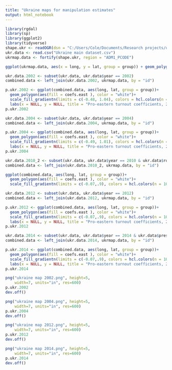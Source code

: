 ```yaml
---
title: "Ukraine maps for manipulation estimates"
output: html_notebook
---
```


```r
library(rgdal)
library(sp)
library(ggplot2)
library(tidyverse)
shape.ukr <- readOGR(dsn = "C:/Users/Cole/Documents/Research projects/ukraine_analysis_2020", layer = "ukr_admbnda_adm1_q2_sspe_20171221")
ukr.data <- read.csv("Ukraine main dataset.csv")
ukrmap.data <- fortify(shape.ukr, region = "ADM1_PCODE")
```



```r

ggplot(ukrmap.data, aes(x = long, y = lat, group = group)) + geom_polygon(fill = "white", color = "lightgray")
```


```r
ukr.data.2002 <- subset(ukr.data, ukr.data$year == 2002)
combined.data <- left_join(ukr.data.2002, ukrmap.data, by = "id")

p.ukr.2002 <- ggplot(combined.data, aes(long, lat, group = group))+
  geom_polygon(aes(fill = coefs.east ), color = "white")+
  scale_fill_gradientn(limits = c(-0.48, 1.04), colors = hcl.colors(n = 10)) +
  labs(x = NULL, y = NULL, title = "Pro-eastern turnout coefficients, 2002", fill = "Turnout \ncoefficient") + theme_bw()
p.ukr.2002
```


```r
ukr.data.2004 <- subset(ukr.data, ukr.data$year == 2004)
combined.data <- left_join(ukr.data.2004, ukrmap.data, by = "id")

p.ukr.2004 <- ggplot(combined.data, aes(long, lat, group = group))+
  geom_polygon(aes(fill = coefs.east ), color = "white")+
  scale_fill_gradientn(limits = c(-0.49, 1.01), colors = hcl.colors(n = 10))+
  labs(x = NULL, y = NULL, title = "Pro-eastern turnout coefficients, 2004", fill = "Turnout \ncoefficient") + theme_bw()
p.ukr.2004
```


```r
ukr.data.2010_2 <- subset(ukr.data, ukr.data$year == 2010 & ukr.data$round.2 == 1)
combined.data <- left_join(ukr.data.2010_2, ukrmap.data, by = "id")

ggplot(combined.data, aes(long, lat, group = group))+
  geom_polygon(aes(fill = coefs.east ), color = "white")+
  scale_fill_gradientn(limits = c(-0.07,.9), colors = hcl.colors(n = 10))
```


```r
ukr.data.2012 <- subset(ukr.data, ukr.data$year == 2012)
combined.data <- left_join(ukr.data.2012, ukrmap.data, by = "id")

p.ukr.2012 <- ggplot(combined.data, aes(long, lat, group = group))+
  geom_polygon(aes(fill = coefs.east ), color = "white")+
  scale_fill_gradientn(limits = c(-0.07,.9), colors = hcl.colors(n = 10))+
  labs(x = NULL, y = NULL, title = "Pro-eastern turnout coefficients, 2012", fill = "Turnout \ncoefficient") + theme_bw()
p.ukr.2012
```


```r
ukr.data.2014 <- subset(ukr.data, ukr.data$year == 2014 & ukr.data$presidential == 1)
combined.data <- left_join(ukr.data.2014, ukrmap.data, by = "id")

p.ukr.2014 <- ggplot(combined.data, aes(long, lat, group = group))+
  geom_polygon(aes(fill = coefs.east ), color = "white")+
  scale_fill_gradientn(limits = c(-0.07,.9), colors = hcl.colors(n = 10))+
  labs(x = NULL, y = NULL, title = "Pro-eastern turnout coefficients, 2014", fill = "Turnout \ncoefficient") + theme_bw()
p.ukr.2014
```


```r
png("ukraine map 2002.png", height=5,
    width=7, units="in", res=600)
p.ukr.2002
dev.off()

png("ukraine map 2004.png", height=5,
    width=7, units="in", res=600)
p.ukr.2004
dev.off()

png("ukraine map 2012.png", height=5,
    width=7, units="in", res=600)
p.ukr.2012
dev.off()

png("ukraine map 2014.png", height=5,
    width=7, units="in", res=600)
p.ukr.2014
dev.off()
```



